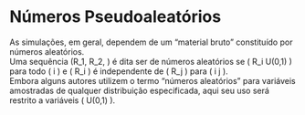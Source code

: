 # Números Pseudoaleatórios


As simulações, em geral, dependem de um “material bruto” constituído por números aleatórios.  
Uma sequência \(R_1, R_2, \ldots\) é dita ser de números aleatórios se \( R_i \sim U(0,1) \) para todo \( i \) e \( R_i \) é independente de \( R_j \) para \( i \neq j \).  
Embora alguns autores utilizem o termo “números aleatórios” para variáveis amostradas de qualquer distribuição especificada, aqui seu uso será restrito a variáveis \( U(0,1) \).
